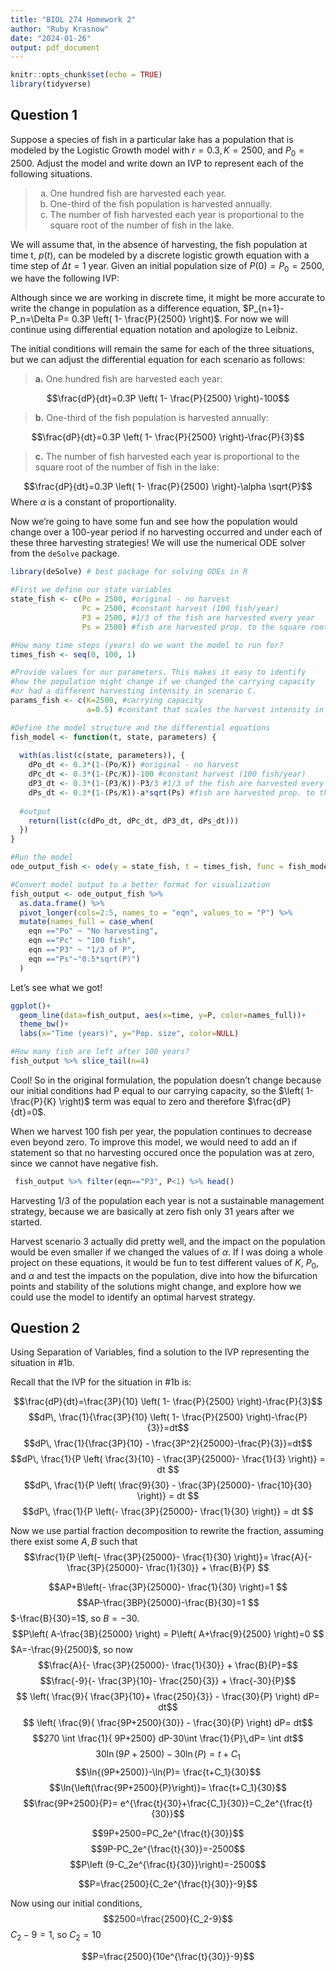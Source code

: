 ```yaml
---
title: "BIOL 274 Homework 2"
author: "Ruby Krasnow"
date: "2024-01-26"
output: pdf_document
---
```


```r
knitr::opts_chunk$set(echo = TRUE)
library(tidyverse)
```

## Question 1
Suppose a species of fish in a particular lake has a population that is modeled by the Logistic
Growth model with $r = 0.3, K = 2500$, and $P_0 = 2500$. Adjust the model and write down an
IVP to represent each of the following situations.

>a. One hundred fish are harvested each year.
>b. One-third of the fish population is harvested annually.
>c. The number of fish harvested each year is proportional to the square root of the number
of fish in the lake.

We will assume that, in the absence of harvesting, the fish population at time t, $p(t)$, can be modeled by a discrete logistic growth equation with a time step of $\Delta t=1$ year. Given an initial population size of $P(0)=P_0 = 2500$, we have the following IVP:

\begin{equation}
    \begin{cases}
      \frac{dP}{dt}=0.3P \left( 1- \frac{P}{2500} \right) \\
      P(0)=2500
    \end{cases}       
\end{equation}

Although since we are working in discrete time, it might be more accurate to write the change in population as a difference equation, $P_{n+1}-P_n=\Delta P= 0.3P \left( 1- \frac{P}{2500} \right)$. For now we will continue using differential equation notation and apologize to Leibniz.

The initial conditions will remain the same for each of the three situations, but we can adjust the differential equation for each scenario as follows:

> **a.** One hundred fish are harvested each year:

$$\frac{dP}{dt}=0.3P \left( 1- \frac{P}{2500} \right)-100$$


> **b.** One-third of the fish population is harvested annually: 

$$\frac{dP}{dt}=0.3P \left( 1- \frac{P}{2500} \right)-\frac{P}{3}$$

> **c.** The number of fish harvested each year is proportional to the square root of the number
of fish in the lake:

$$\frac{dP}{dt}=0.3P \left( 1- \frac{P}{2500} \right)-\alpha \sqrt{P}$$
Where $\alpha$ is a constant of proportionality.

Now we're going to have some fun and see how the population would change over a 100-year period if no harvesting occurred and under each of these three harvesting strategies! We will use the numerical ODE solver from the `deSolve` package.

```r

library(deSolve) # best package for solving ODEs in R

#First we define our state variables
state_fish <- c(Po = 2500, #original - no harvest
                Pc = 2500, #constant harvest (100 fish/year)
                P3 = 2500, #1/3 of the fish are harvested every year
                Ps = 2500) #fish are harvested prop. to the square root of P

#How many time steps (years) do we want the model to run for?
times_fish <- seq(0, 100, 1)

#Provide values for our parameters. This makes it easy to identify 
#how the population might change if we changed the carrying capacity 
#or had a different harvesting intensity in scenario C.
params_fish <- c(K=2500, #carrying capacity
                 a=0.5) #constant that scales the harvest intensity in scenario C
```


```r
#Define the model structure and the differential equations
fish_model <- function(t, state, parameters) { 
  
  with(as.list(c(state, parameters)), { 
    dPo_dt <- 0.3*(1-(Po/K)) #original - no harvest
    dPc_dt <- 0.3*(1-(Pc/K))-100 #constant harvest (100 fish/year)
    dP3_dt <- 0.3*(1-(P3/K))-P3/3 #1/3 of the fish are harvested every year
    dPs_dt <- 0.3*(1-(Ps/K))-a*sqrt(Ps) #fish are harvested prop. to the square root of P
  
  #output
    return(list(c(dPo_dt, dPc_dt, dP3_dt, dPs_dt)))
  })
}

#Run the model
ode_output_fish <- ode(y = state_fish, t = times_fish, func = fish_model, parms = params_fish)

#Convert model output to a better format for visualization
fish_output <- ode_output_fish %>% 
  as.data.frame() %>% 
  pivot_longer(cols=2:5, names_to = "eqn", values_to = "P") %>% 
  mutate(names_full = case_when(
    eqn =="Po" ~ "No harvesting",
    eqn =="Pc" ~ "100 fish",
    eqn =="P3" ~ "1/3 of P",
    eqn =="Ps"~"0.5*sqrt(P)")
  )
```

Let's see what we got!
```r
ggplot()+
  geom_line(data=fish_output, aes(x=time, y=P, color=names_full))+
  theme_bw()+
  labs(x="Time (years)", y="Pop. size", color=NULL)
```


```r
#How many fish are left after 100 years?
fish_output %>% slice_tail(n=4)
```

Cool! So in the original formulation, the population doesn't change because our initial conditions had P equal to our carrying capacity, so the $\left( 1- \frac{P}{K} \right)$ term was equal to zero and therefore $\frac{dP}{dt}=0$. 

When we harvest 100 fish per year, the population continues to decrease even beyond zero. To improve this model, we would need to add an if statement so that no harvesting occured once the population was at zero, since we cannot have negative fish.



```r
 fish_output %>% filter(eqn=="P3", P<1) %>% head()
```
Harvesting 1/3 of the population each year is not a sustainable management strategy, because we are basically at zero fish only 31 years after we started.

Harvest scenario 3 actually did pretty well, and the impact on the population would be even smaller if we changed the values of $\alpha$. If I was doing a whole project on these equations, it would be fun to test different values of $K$, $P_0$, and $\alpha$ and test the impacts on the population, dive into how the bifurcation points and stability of the solutions might change, and explore how we could use the model to identify an optimal harvest strategy. 

## Question 2
Using Separation of Variables, find a solution to the IVP representing the situation in #1b.

Recall that the IVP for the situation in #1b is:
\begin{equation}
    \begin{cases}
      \frac{dP}{dt}=0.3P \left( 1- \frac{2500}{P} \right)-\frac{P}{3} \\
      P(0)=2500
    \end{cases}       
\end{equation}


$$\frac{dP}{dt}=\frac{3P}{10} \left( 1- \frac{P}{2500} \right)-\frac{P}{3}$$
$$dP\, \frac{1}{\frac{3P}{10} \left( 1- \frac{P}{2500} \right)-\frac{P}{3}}=dt$$
$$dP\, \frac{1}{\frac{3P}{10} - \frac{3P^2}{25000}-\frac{P}{3}}=dt$$
$$dP\, \frac{1}{P \left( \frac{3}{10} - \frac{3P}{25000}- \frac{1}{3} \right)} = dt $$
$$dP\, \frac{1}{P \left( \frac{9}{30} - \frac{3P}{25000}- \frac{10}{30} \right)} = dt $$
$$dP\, \frac{1}{P \left(- \frac{3P}{25000}- \frac{1}{30} \right)} = dt $$

Now we use partial fraction decomposition to rewrite the fraction, assuming there exist some $A, B$ such that
$$\frac{1}{P \left(- \frac{3P}{25000}- \frac{1}{30} \right)}=
\frac{A}{- \frac{3P}{25000}- \frac{1}{30}} + \frac{B}{P} $$

$$AP+B\left(- \frac{3P}{25000}- \frac{1}{30} \right)=1 $$
$$AP-\frac{3BP}{25000}-\frac{B}{30}=1 $$
$-\frac{B}{30}=1$, so $B=-30$.
$$P\left( A-\frac{3B}{25000} \right) = P\left( A+\frac{9}{2500} \right)=0 $$
$A=-\frac{9}{2500}$, so now
$$\frac{A}{- \frac{3P}{25000}- \frac{1}{30}} + \frac{B}{P}=$$
$$\frac{-9}{- \frac{3P}{10}- \frac{250}{3}} + \frac{-30}{P}$$
$$ \left( \frac{9}{ \frac{3P}{10}+ \frac{250}{3}} - \frac{30}{P} \right) dP= dt$$
$$ \left( \frac{9}{ \frac{9P+2500}{30}} - \frac{30}{P} \right) dP= dt$$
$$270 \int \frac{1}{ 9P+2500} dP-30\int  \frac{1}{P}\,dP= \int dt$$
$$30\ln{(9P+2500)}-30\ln(P)= t+C_1$$
$$\ln{(9P+2500)}-\ln(P)= \frac{t+C_1}{30}$$
$$\ln{\left(\frac{9P+2500}{P}\right)}= \frac{t+C_1}{30}$$
$$\frac{9P+2500}{P}= e^{\frac{t}{30}+\frac{C_1}{30}}=C_2e^{\frac{t}{30}}$$

$$9P+2500=PC_2e^{\frac{t}{30}}$$
$$9P-PC_2e^{\frac{t}{30}}=-2500$$
$$P\left (9-C_2e^{\frac{t}{30}}\right)=-2500$$

$$P=\frac{2500}{C_2e^{\frac{t}{30}}-9}$$

Now using our initial conditions,
$$2500=\frac{2500}{C_2-9}$$
$C_2-9=1$, so $C_2=10$

$$P=\frac{2500}{10e^{\frac{t}{30}}-9}$$
